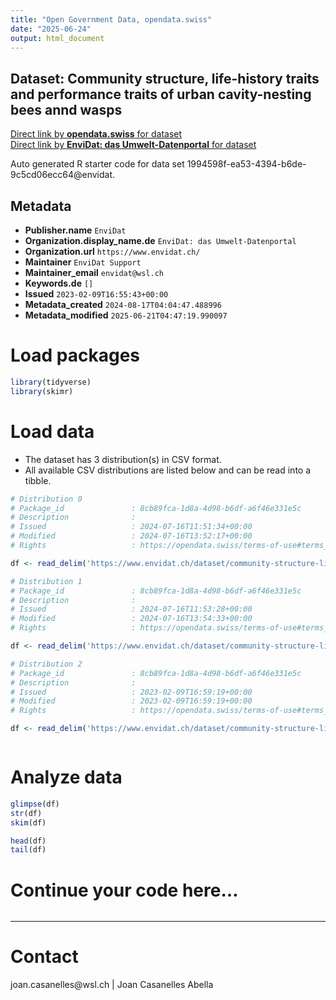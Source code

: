 ```yaml
---
title: "Open Government Data, opendata.swiss"
date: "2025-06-24"
output: html_document
---
```


## Dataset: Community structure, life-history traits and performance traits of urban cavity-nesting bees annd wasps



[Direct link by **opendata.swiss** for dataset](https://opendata.swiss/de/dataset/community-structure-life-history-traits-and-performance-traits-of-urban-cavity-nesting-bees-ann)<br>
[Direct link by **EnviDat: das Umwelt-Datenportal** for dataset](https://www.envidat.ch/#/metadata/community-structure-life-history-traits-and-performance-traits-of-urban-cnbw)

Auto generated R starter code for data set 1994598f-ea53-4394-b6de-9c5cd06ecc64@envidat.

## Metadata

- **Publisher.name** `EnviDat`
- **Organization.display_name.de** `EnviDat: das Umwelt-Datenportal`
- **Organization.url** `https://www.envidat.ch/`
- **Maintainer** `EnviDat Support`
- **Maintainer_email** `envidat@wsl.ch`
- **Keywords.de** `[]`
- **Issued** `2023-02-09T16:55:43+00:00`
- **Metadata_created** `2024-08-17T04:04:47.488996`
- **Metadata_modified** `2025-06-21T04:47:19.990097`


# Load packages

```r

library(tidyverse)
library(skimr)

```

# Load data

-   The dataset has 3 distribution(s) in CSV format.
-   All available CSV distributions are listed below and can be read into a tibble.

```r

# Distribution 0
# Package_id               : 8cb89fca-1d8a-4d98-b6df-a6f46e331e5c
# Description              : 
# Issued                   : 2024-07-16T11:51:34+00:00
# Modified                 : 2024-07-16T13:52:17+00:00
# Rights                   : https://opendata.swiss/terms-of-use#terms_by

df <- read_delim('https://www.envidat.ch/dataset/community-structure-life-history-traits-and-performance-traits-of-urban-cnbw/resource/527f3701-eabd-4f19-a49c-890fd892c418')

# Distribution 1
# Package_id               : 8cb89fca-1d8a-4d98-b6df-a6f46e331e5c
# Description              : 
# Issued                   : 2024-07-16T11:53:28+00:00
# Modified                 : 2024-07-16T13:54:33+00:00
# Rights                   : https://opendata.swiss/terms-of-use#terms_by

df <- read_delim('https://www.envidat.ch/dataset/community-structure-life-history-traits-and-performance-traits-of-urban-cnbw/resource/f510735e-de09-44fd-a355-997320ef1db1')

# Distribution 2
# Package_id               : 8cb89fca-1d8a-4d98-b6df-a6f46e331e5c
# Description              : 
# Issued                   : 2023-02-09T16:59:19+00:00
# Modified                 : 2023-02-09T16:59:19+00:00
# Rights                   : https://opendata.swiss/terms-of-use#terms_by

df <- read_delim('https://www.envidat.ch/dataset/community-structure-life-history-traits-and-performance-traits-of-urban-cnbw/resource/1d628995-7010-42e5-b2b4-61e74ad78207')



```

# Analyze data

```r

glimpse(df)
str(df)
skim(df)

head(df)
tail(df)

```

# Continue your code here...

```r

```

------------------------------------------------------------------------

# Contact

joan.casanelles@wsl.ch | Joan Casanelles Abella
